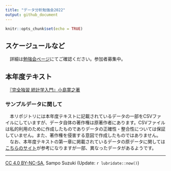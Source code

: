 ```yaml
---
title: "データ分析勉強会2022"
output: github_document
---
```


```r
knitr::opts_chunk$set(echo = TRUE)
```

## スケージュールなど
　詳細は[勉強会ページ](https://sites.google.com/view/kanto-metrics/2022%E5%B9%B4%E5%BA%A6)にてご確認ください。参加者募集中。

## 本年度テキスト
　[『完全独習 統計学入門』小島寛之著](https://www.diamond.co.jp/book/9784478820094.html)

### サンプルデータに関して
　本リポジトリには本年度テキストに記載されているデータの一部をCSVファイルにしていますが、データ自体の著作権は原著作者にあります。CSVファイルは私的利用のために作成したものでありデータの正確性・整合性については保証していません。また、著作権を侵害する意図で作成したものではありません。  
　なお、本年度テキストの第一章に掲載されているデータの原データに関しては[こちらのサイト](http://goldenstate.cocolog-nifty.com/blog/2015/02/111pp2-8-19e6.html)が参考になりますが一部、異なったデータがあるようです。


---
[CC 4.0 BY-NC-SA](https://creativecommons.org/licenses/by-nc-sa/4.0/deed.ja), Sampo Suzuki (Update: `r lubridate::now()`)